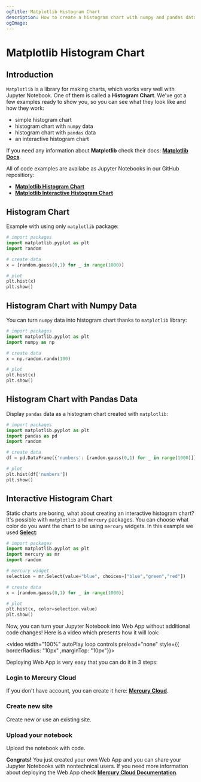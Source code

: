 ```yaml
---
ogTitle: Matplotlib Histogram Chart
description: How to create a histogram chart with numpy and pandas data using matplotlib (Python package) in Jupyter Notebook. 
ogImage:
---
```




# Matplotlib Histogram Chart

## Introduction

`Matplotlib` is a library for making charts, which works very well with Jupyter Notebook. One of them is called a **Histogram Chart**. We've got a few examples ready to show you, so you can see what they look like and how they work: 

- simple histogram chart 
- histogram chart with `numpy` data
- histogram chart with `pandas` data
- an interactive histogram chart 

If you need any information about **Matplotlib** check their docs: [**Matplotlib Docs**](https://matplotlib.org/stable/index.html).

All of code examples are availabe as Jupyter Notebooks in our GitHub repositiory:

- [**Matplotlib Histogram Chart**](https://github.com/mljar/mercury-integrations/blob/main/visualizations/matplotlib/matplotlib-histogram-chart.ipynb)
- [**Matplotlib Interactive Histogram Chart**](https://github.com/mljar/mercury-integrations/blob/main/visualizations/matplotlib/matplotlib-interactive-histogram-chart.ipynb)

## Histogram Chart

Example with using only `matplotlib` package: 

```python
# import packages
import matplotlib.pyplot as plt
import random

# create data 
x = [random.gauss(0,1) for _ in range(1000)]

# plot 
plt.hist(x)
plt.show()
```

<Screenshot src={simplechartPng} alt="Simple matplotlib histogram chart." />

## Histogram Chart with Numpy Data

You can turn `numpy` data into histogram chart thanks to `matplotlib` library:

```python
# import packages 
import matplotlib.pyplot as plt
import numpy as np

# create data 
x = np.random.randn(100)

# plot 
plt.hist(x)
plt.show()
```

<Screenshot src={numpychartPng} alt="Matplotlib histogram chart with numpy data." />

## Histogram Chart with Pandas Data

Display `pandas` data as a histogram chart created with `matplotlib`:

```python
# import packages 
import matplotlib.pyplot as plt
import pandas as pd
import random

# create data
df = pd.DataFrame({'numbers': [random.gauss(0,1) for _ in range(1000)]})

# plot 
plt.hist(df['numbers'])
plt.show()
```

<Screenshot src={pandaschartPng} alt="Matplotlib histogram chart with pandas data." />

## Interactive Histogram Chart

Static charts are boring, what about creating an interactive histogram chart? It's possible with `matplotlib` and `mercury` packages. You can choose what color do you want the chart to be using `mercury` widgets. In this example we used [**Select**](https://runmercury.com/docs/input-widgets/select/):

```python
# import packages
import matplotlib.pyplot as plt
import mercury as mr
import random
```

```python
# mercury widget 
selection = mr.Select(value="blue", choices=["blue","green","red"])
```

```python
# create data 
x = [random.gauss(0,1) for _ in range(1000)]

# plot 
plt.hist(x, color=selection.value)
plt.show()
```

Now, you can turn your Jupyter Notebook into Web App without additional code changes! Here is a video which presents how it will look:

<video width="100%" autoPlay loop controls preload="none" style={{ borderRadius: "10px" ,marginTop: "10px"}}>
  <source
    src="/images/integrations/matplotlib/histogram-chart/matplotlib-mercury.mp4"
    type="video/mp4"
  />
</video>

Deploying Web App is very easy that you can do it in 3 steps:

<div className="steps-container">

### Login to Mercury Cloud

If you don't have account, you can create it here: [**Mercury Cloud**](https://cloud.runmercury.com/register).

### Create new site

Create new or use an existing site. 

### Upload your notebook

Upload the notebook with code.

</div>

**Congrats!** You just created your own Web App and you can share your Jupyter Notebooks with nontechnical users. If you need more information about deploying the Web App check [**Mercury Cloud Documentation**](https://runmercury.com/docs/cloud/).